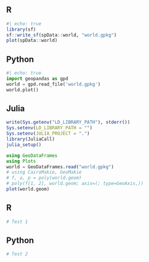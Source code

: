 
::: {.panel-tabset group="language"}

## R

```r
#| echo: true
library(sf)
sf::write_sf(spData::world, "world.gpkg")
plot(spData::world)
```

## Python

```python
#| echo: true
import geopandas as gpd
world = gpd.read_file('world.gpkg')
world.plot()
```

## Julia

```r
write(Sys.getenv("LD_LIBRARY_PATH"), stderr())
Sys.setenv(LD_LIBRARY_PATH = "")
Sys.setenv(JULIA_PROJECT = ".")
library(JuliaCall)
julia_setup()
```

```julia
using GeoDataFrames
using Plots
world = GeoDataFrames.read("world.gpkg")
# using CairoMakie, GeoMakie
# f, a, p = poly(world.geom)
# poly(f[1, 2], world.geom; axis=(; type=GeoAxis,))
plot(world.geom)
```

:::

::: {.panel-tabset group="language"}

## R

```r
# Test 1
```

## Python

```python
# Test 2
```

:::
